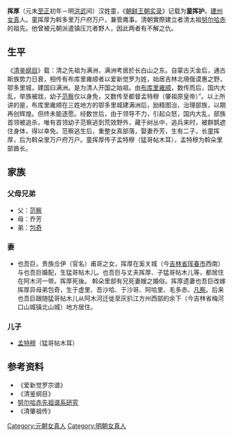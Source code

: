 '''挥厚'''（元末[[至正|至正]]初年－明[[洪武|洪武]]间）汉姓童，《[[朝鲜王朝实录|朝鲜王朝实录]]》记载为'''童挥护'''。[[建州女真|建州女真]]人。童挥厚为斡多里万户府万户，兼管鹰事。清朝實際建立者清太祖[[努尔哈赤|努尔哈赤]]的祖先。他曾被元朝派遣镇压兀者野人，因此两者有不解之仇。

== 生平 ==
《[[清鉴纲目|清鉴纲目]]》载：清之先祖为满洲，满洲考居於长白山之东。自蒙古灭金后，通古斯族势力日衰，相传有布库里雍顺者以爱新觉罗为姓，始居吉林北境俄谟惠之野，鄂多里城，建国曰满洲。是为清人开国之始祖。由[[布库里雍顺|布库里雍顺]]，数传而后，国内大乱，举族被戕，幼子[[范嗏|范察]]仅以身免，又数传至都督孟特穆（肇祖原皇帝）”。以上所讲的是，布库里雍顺在三姓地方的鄂多里城建满洲后，励精图治，治理部族，以期再创辉煌。但终未能逐愿。经数世后，由于领导不力，引起众怒，国内大乱，部族首领被追杀，唯有首领幼子范察逃到荒效野外，藏于树丛中，追兵来时，被群鹊遮住身体，得以幸免。范察逃生后，重整女真部落，娶妻乔芳，生有二子，长童挥厚，后为斡朵里万户府万户。童挥厚传子孟特穆（猛哥帖木耳），孟特穆为斡朵里部酋长。

== 家族 == 
=== 父母兄弟 ===
* 父：[[范嗏|范察]]
* 母：乔芳
* 弟：[[容绍包奇|包奇]]
=== 妻 ===
*也吾巨，贵族佥伊（官名）甫哥之女，挥厚在奚关城（今[[吉林省|吉林省]][[珲春市|珲春市]]西南）与也吾巨婚配，生猛哥帖木儿。也吾巨与丈夫挥厚、子猛哥帖木儿等，都居住在阿木河一带。挥厚死後。 斡朵里部有兄死妻嫂之婚俗。挥厚遗妻也吾巨改嫁挥厚异母弟包奇，生于虚里、吾沙哈、于沙哥、阿哈里、毛多赤、[[凡察|凡察]]。后来也吾巨跟随猛哥帖木儿从阿木河迁徙至灰扒江方州西部的余下（今吉林省梅河口山城镇北山城）地方居住。
=== 儿子 ===
*[[孟特穆|孟特穆]]（猛哥帖木耳）

== 参考资料 ==
* 《爱新觉罗宗谱》
* 《清鉴纲目》
* [http://www.book118.com/junshi/sort0714/sort0715/251432.shtml 努尔哈赤先祖谱系研究]{{dead link|date=2018年4月 |bot=InternetArchiveBot |fix-attempted=yes }}
* 《清肇祖传》

{{start box}}
{{s-before|[[范嗏|范嗏]]}}
{{s-title|[[清朝君主列表#建州|建州女真族领袖]]|斡朵里万户府万户<br />明[[洪武|洪武]]间}}
{{s-after|[[孟特穆|孟特穆]]}}
{{end box}}
[[Category:元朝女真人|Category:元朝女真人]]
[[Category:明朝女真人|Category:明朝女真人]]
